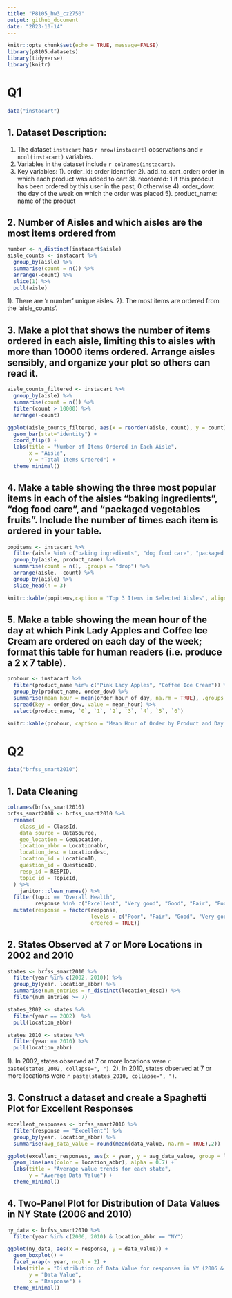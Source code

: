 ```yaml
---
title: "P8105_hw3_cz2750"
output: github_document
date: "2023-10-14"
---
```


```r
knitr::opts_chunk$set(echo = TRUE, message=FALSE) 
library(p8105.datasets)
library(tidyverse)
library(knitr)
```

# Q1

```r
data("instacart")
```


## 1. Dataset Description:
1. The dataset `instacart` has `r nrow(instacart)` observations and `r ncol(instacart)` variables.
2. Variables in the dataset include `r colnames(instacart)`.
3. Key variables:
  1). order_id: order identifier
  2). add_to_cart_order: order in which each product was added to cart
  3). reordered: 1 if this prodcut has been ordered by this user in the past, 0 otherwise
  4). order_dow: the day of the week on which the order was placed
  5). product_name: name of the product
  
## 2. Number of Aisles and which aisles are the most items ordered from
```r
number <- n_distinct(instacart$aisle)
aisle_counts <- instacart %>%
  group_by(aisle) %>%
  summarise(count = n()) %>%
  arrange(-count) %>%
  slice(1) %>%
  pull(aisle) 
```
1). There are 'r number' unique aisles.
2). The most items are ordered from the 'aisle_counts'.

## 3. Make a plot that shows the number of items ordered in each aisle, limiting this to aisles with more than 10000 items ordered. Arrange aisles sensibly, and organize your plot so others can read it.
```r
aisle_counts_filtered <- instacart %>%
  group_by(aisle) %>%
  summarise(count = n()) %>%
  filter(count > 10000) %>%
  arrange(-count)

ggplot(aisle_counts_filtered, aes(x = reorder(aisle, count), y = count)) +
  geom_bar(stat="identity") +
  coord_flip() + 
  labs(title = "Number of Items Ordered in Each Aisle",
       x = "Aisle",
       y = "Total Items Ordered") +
  theme_minimal()
```

## 4. Make a table showing the three most popular items in each of the aisles “baking ingredients”, “dog food care”, and “packaged vegetables fruits”. Include the number of times each item is ordered in your table.
```r
popitems <- instacart %>%
  filter(aisle %in% c("baking ingredients", "dog food care", "packaged vegetables fruits")) %>%
  group_by(aisle, product_name) %>%
  summarise(count = n(), .groups = "drop") %>%
  arrange(aisle, -count) %>%
  group_by(aisle) %>%
  slice_head(n = 3)

knitr::kable(popitems,caption = "Top 3 Items in Selected Aisles", align = c('l', 'l', 'r'))
```
## 5. Make a table showing the mean hour of the day at which Pink Lady Apples and Coffee Ice Cream are ordered on each day of the week; format this table for human readers (i.e. produce a 2 x 7 table).
```r
prohour <- instacart %>%
  filter(product_name %in% c("Pink Lady Apples", "Coffee Ice Cream")) %>%
  group_by(product_name, order_dow) %>%
  summarise(mean_hour = mean(order_hour_of_day, na.rm = TRUE), .groups = "drop") %>%
  spread(key = order_dow, value = mean_hour) %>%
  select(product_name, `0`, `1`, `2`, `3`, `4`, `5`, `6`) 

knitr::kable(prohour, caption = "Mean Hour of Order by Product and Day of the Week", digits = 2)
```
# Q2

```r
data("brfss_smart2010")
```


## 1. Data Cleaning
```r
colnames(brfss_smart2010)
brfss_smart2010 <- brfss_smart2010 %>%
  rename(
    class_id = ClassId,
    data_source = DataSource,
    geo_location = GeoLocation,
    location_abbr = Locationabbr,
    location_desc = Locationdesc,
    location_id = LocationID,
    question_id = QuestionID,
    resp_id = RESPID,
    topic_id = TopicId,
  ) %>%
    janitor::clean_names() %>%
  filter(topic == "Overall Health",
         response %in% c("Excellent", "Very good", "Good", "Fair", "Poor")) %>%
  mutate(response = factor(response, 
                           levels = c("Poor", "Fair", "Good", "Very good", "Excellent"),
                           ordered = TRUE))
```
## 2. States Observed at 7 or More Locations in 2002 and 2010
```r
states <- brfss_smart2010 %>%
  filter(year %in% c(2002, 2010)) %>%
  group_by(year, location_abbr) %>%
  summarise(num_entries = n_distinct(location_desc)) %>%
  filter(num_entries >= 7)

states_2002 <- states %>%
  filter(year == 2002)  %>%
  pull(location_abbr)

states_2010 <- states %>%
  filter(year == 2010) %>%
  pull(location_abbr)
```
1). In 2002, states observed at 7 or more locations were `r paste(states_2002, collapse=", ")`.
2). In 2010, states observed at 7 or more locations were `r paste(states_2010, collapse=", ")`.

## 3. Construct a dataset and create a Spaghetti Plot for Excellent Responses
```r
excellent_responses <- brfss_smart2010 %>%
  filter(response == "Excellent") %>%
  group_by(year, location_abbr) %>%
  summarise(avg_data_value = round(mean(data_value, na.rm = TRUE),2))

ggplot(excellent_responses, aes(x = year, y = avg_data_value, group = location_abbr)) +
  geom_line(aes(color = location_abbr), alpha = 0.7) +
  labs(title = "Average value trends for each state",
       y = "Average Data Value") +
  theme_minimal() 
```

## 4. Two-Panel Plot for Distribution of Data Values in NY State (2006 and 2010)
```r
ny_data <- brfss_smart2010 %>%
  filter(year %in% c(2006, 2010) & location_abbr == "NY")

ggplot(ny_data, aes(x = response, y = data_value)) +
  geom_boxplot() +
  facet_wrap(~ year, ncol = 2) +
  labs(title = "Distribution of Data Value for responses in NY (2006 & 2010)",
       y = "Data Value",
       x = "Response") +
  theme_minimal()
```

